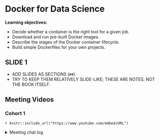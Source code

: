 # Docker for Data Science

**Learning objectives:**

-   Decide whether a container is the right tool for a given job.
-   Download and run pre-built Docker images.
-   Describe the stages of the Docker container lifecycle.
-   Build simple Dockerfiles for your own projects.

## SLIDE 1

- ADD SLIDES AS SECTIONS (`##`).
- TRY TO KEEP THEM RELATIVELY SLIDE-LIKE; THESE ARE NOTES, NOT THE BOOK ITSELF.

## Meeting Videos

### Cohort 1

`r knitr::include_url("https://www.youtube.com/embed/URL")`

<details>
<summary> Meeting chat log </summary>

```
LOG
```
</details>
